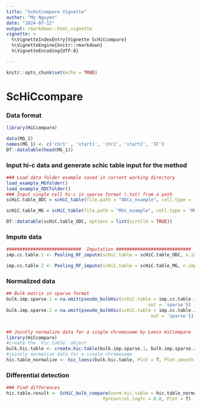 ```yaml
---
title: "ScHiCcompare Vignette"
author: "My Nguyen"
date: "2024-07-12"
output: rmarkdown::html_vignette
vignette: >
  %\VignetteIndexEntry{Vignette ScHiCcompare}
  %\VignetteEngine{knitr::rmarkdown}
  %\VignetteEncoding{UTF-8}

---
```


```r
knitr::opts_chunk$set(echo = TRUE)
```


# ScHiCcompare

### Data format

```r
library(HiCcompare)
```

```r
data(MG_1)
names(MG_1) <- c('chr1' , 'start1', 'chr2', 'start2', 'IF')
DT::datatable(head(MG_1))
```

### Input hi-c data and generate schic table input for the method


```r
### Load data folder example saved in current working directory
load_example_MGfolder()
load_example_ODCfolder()
### Input single cell hi-c in sparse format (.txt) from a path
scHiC.table_ODC = scHiC_table(file.path = "ODCs_example", cell.type = 'ODC', position.dataset =  1:50, type='txt', select.chromosome = 'chr22')

scHiC.table_MG = scHiC_table(file.path = "MGs_example", cell.type = 'MG', position.dataset =  1:50, type='txt', select.chromosome = 'chr22')
```

```r
DT::datatable(scHiC.table_ODC, options = list(scrollX = TRUE))
```



### Impute data

```r
############################  Imputation ############################ 
imp.cc.table.1 <- Pooling_RF_impute(scHiC.table = scHiC.table_ODC, n.imputation = 10, outlier.rm = TRUE, main.Distances = 1:10000000, pool.style = 'progressive')

imp.cc.table.2 <- Pooling_RF_impute(scHiC.table = scHiC.table_MG, n.imputation = 10, outlier.rm = TRUE, main.Distances = 1:10000000, pool.style = 'progressive')
```


### Normalized data

```r
## Bulk matrix in sparse format
bulk.imp.sparse.1 = na.omit(pseudo_bulkHic(scHiC.table = imp.cc.table.1, 
                                                     out = 'sparse'))
bulk.imp.sparse.2 = na.omit(pseudo_bulkHic(scHiC.table = imp.cc.table.2,
                                                      out = 'sparse'))


## Jointly normalize data for a single chromosome by Loess HiCcompare
library(HiCcompare)
#create the `hic.table` object
bulk.hic.table <- create.hic.table(bulk.imp.sparse.1, bulk.imp.sparse.2, chr = 'chr22', scale = F)
#jointly normalize data for a single chromosome
hic.table_normalize <- hic_loess(bulk.hic.table, Plot = T, Plot.smooth = F)
```

### Differential detection

```r

### Find differences
hic.table.result <- ScHiC_bulk_compare(norm.hic.table = hic.table_normalize, D.interval = 'full',
                                    fprControl.logfc = 0.8, Plot = T)
```


